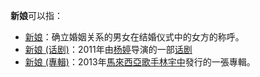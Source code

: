 {{wiktionary|新娘}}

'''新娘'''可以指：

* [[新娘|新娘]]：确立婚姻关系的男女在结婚仪式中的女方的称呼。
* [[新娘_(话剧)|新娘 (话剧)]]：2011年由[[杨婷|杨婷]]导演的一部[[话剧|话剧]]
* [[新娘_(專輯)|新娘 (專輯)]]：2013年[[馬來西亞|馬來西亞]][[歌手|歌手]][[林宇中|林宇中]]發行的一張專輯。

{{disambig|Cat=二字消歧义}}